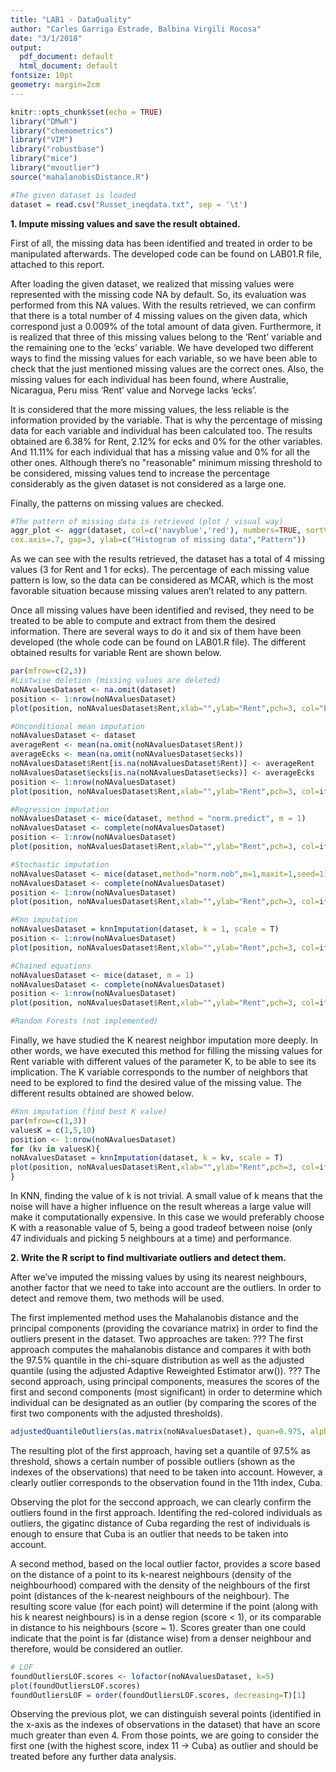 ```yaml
---
title: "LAB1 - DataQuality"
author: "Carles Garriga Estrade, Balbina Virgili Rocosa"
date: "3/1/2018"
output:
  pdf_document: default
  html_document: default
fontsize: 10pt
geometry: margin=2cm
---
```


```r
knitr::opts_chunk$set(echo = TRUE)
library("DMwR")
library("chemometrics")
library("VIM")
library("robustbase")
library("mice")
library("mvoutlier")
source("mahalanobisDistance.R")
```

```r
#The given dataset is loaded
dataset = read.csv("Russet_ineqdata.txt", sep = '\t')
```

**1. Impute missing values and save the result obtained.**

First of all, the missing data has been identified and treated in order to be manipulated afterwards. The developed code can be found on LAB01.R file, attached to this report.

After loading the given dataset, we realized that missing values were represented with the missing code NA by default. So, its evaluation was performed from this NA values. With the results retrieved, we can confirm that there is a total number of 4 missing values on the given data, which correspond just a 0.009% of the total amount of data given. Furthermore, it is realized that three of this missing values belong to the 'Rent' variable and the remaining one  to the 'ecks' variable. We have developed two different ways to find the missing values for each variable, so we have been able to check that the just mentioned missing values are the correct ones. Also, the missing values for each individual has been found, where Australie, Nicaragua, Peru miss 'Rent' value and Norvege lacks 'ecks'.

It is considered that the more missing values, the less reliable is the information provided by the variable. That is why the percentage of missing data for each variable and individual has been calculated too. 
The results obtained are 6.38% for Rent, 2.12% for ecks and 0% for the other variables. And 11.11% for each individual that has a missing value and 0% for all the other ones. Although there's no \"reasonable\" minimum missing threshold to be considered, missing values tend to increase the percentage considerably as the given dataset is not considered as a large one.

Finally, the patterns on missing values are checked.

```r
#The pattern of missing data is retrieved (plot / visual way)
aggr_plot <- aggr(dataset, col=c('navyblue','red'), numbers=TRUE, sortVars=TRUE, labels=names(dataset), 
cex.axis=.7, gap=3, ylab=c("Histogram of missing data","Pattern"))
```

As we can see with the results retrieved, the dataset has a total of 4 missing values (3 for Rent and 1 for ecks). The percentage of each missing value pattern is low, so the data can be considered as MCAR, which is the most favorable situation because missing values aren't related to any pattern.

Once all missing values have been identified and revised, they need to be treated to be able to compute and extract from them the desired information. There are several ways to do it and six of them have been developed (the whole code can be found on LAB01.R file). The different obtained results for variable Rent are shown below.

```r
par(mfrow=c(2,3))
#Listwise deletion (missing values are deleted)
noNAvaluesDataset <- na.omit(dataset)
position <- 1:nrow(noNAvaluesDataset)
plot(position, noNAvaluesDataset$Rent,xlab="",ylab="Rent",pch=3, col="black", main="Listwise deletion")

#Unconditional mean imputation
noNAvaluesDataset <- dataset
averageRent <- mean(na.omit(noNAvaluesDataset$Rent))
averageEcks <- mean(na.omit(noNAvaluesDataset$ecks))
noNAvaluesDataset$Rent[is.na(noNAvaluesDataset$Rent)] <- averageRent
noNAvaluesDataset$ecks[is.na(noNAvaluesDataset$ecks)] <- averageEcks
position <- 1:nrow(noNAvaluesDataset)
plot(position, noNAvaluesDataset$Rent,xlab="",ylab="Rent",pch=3, col=ifelse(position==2|position==30|position==35, "red", "black"), main="Unconditional mean imputation")

#Regression imputation
noNAvaluesDataset <- mice(dataset, method = "norm.predict", m = 1)
noNAvaluesDataset <- complete(noNAvaluesDataset)
position <- 1:nrow(noNAvaluesDataset)
plot(position, noNAvaluesDataset$Rent,xlab="",ylab="Rent",pch=3, col=ifelse(position==2|position==30|position==35, "red", "black"), main="Regression imputation")

#Stochastic imputation
noNAvaluesDataset <- mice(dataset,method="norm.nob",m=1,maxit=1,seed=1)
noNAvaluesDataset <- complete(noNAvaluesDataset)
position <- 1:nrow(noNAvaluesDataset)
plot(position, noNAvaluesDataset$Rent,xlab="",ylab="Rent",pch=3, col=ifelse(position==2|position==30|position==35, "red", "black"), main="Stochastic imputation")

#Knn imputation
noNAvaluesDataset = knnImputation(dataset, k = 1, scale = T)
position <- 1:nrow(noNAvaluesDataset)
plot(position, noNAvaluesDataset$Rent,xlab="",ylab="Rent",pch=3, col=ifelse(position==2|position==30|position==35, "red", "black"), main="Knn imputation")

#Chained equations
noNAvaluesDataset <- mice(dataset, m = 1) 
noNAvaluesDataset <- complete(noNAvaluesDataset)
position <- 1:nrow(noNAvaluesDataset)
plot(position, noNAvaluesDataset$Rent,xlab="",ylab="Rent",pch=3, col=ifelse(position==2|position==30|position==35, "red", "black"), main="Chained equations")

#Random Forests (not implemented)
```

\begin{itemize}
\item Listwise deletion: every individual with a missing value is deleted. This method looses information and bias the results. 
\item Unconditional mean imputation: every missing value is replaced by the global mean of the variable.
\item Regression imputation: every missing value is replaced by the predicted value from a multiple regression.
\item Stochastic imputation: every missing value is replaced by the predicted value from stochastic regression imputation.
\item Knn imputation: every missing value is replaced by the values of the nearest neighbors.
\item Chained equations: apply the nearest neighbours (with k = 1) to impute every missing value from the closest individual, to obtain the final realistic imputed values.
\end{itemize}

Finally, we have studied the K nearest neighbor imputation more deeply. In other words, we have executed this method for filling the missing values for Rent variable with different values of the parameter K, to be able to see its implication. The K variable corresponds to the number of neighbors that need to be explored to find the desired value of the missing value. The different results obtained are showed below.

```r
#Knn imputation (find best K value)
par(mfrow=c(1,3))
valuesK = c(1,5,10)
position <- 1:nrow(noNAvaluesDataset)
for (kv in valuesK){
noNAvaluesDataset = knnImputation(dataset, k = kv, scale = T)
plot(position, noNAvaluesDataset$Rent,xlab="",ylab="Rent",pch=3, col=ifelse(position==2|position==30|position==35, "red", "black"), main=paste("Knn imputation ( K=",kv,")"))
}
```

In KNN, finding the value of k is not trivial. A small value of k means that the noise will have a higher influence on the result whereas a large value will make it computationally expensive. In this case we would preferably choose K with a reasonable value of 5, being a good tradeof between noise (only 47 individuals and picking 5 neighbours at a time) and performance.

**2. Write the R script to find multivariate outliers and detect them.**

After we've imputed the missing values by using its nearest neighbours, another factor that we need to take into account are the outliers. In order to detect and remove them, two methods will be used.

The first implemented method uses the Mahalanobis distance and the principal components (providing the covariance matrix) in order to find the outliers present in the dataset. Two approaches are taken: ??? The first approach computes the mahalanobis distance and compares it with both the 97.5% quantile in the chi-square distribution as well as the adjusted quantile (using the adjusted Adaptive Reweighted Estimator arw()). ??? The second approach, using principal components, measures the scores of the first and second components (most significant) in order to determine which individual can be designated as an outlier (by comparing the scores of the first two components with the adjusted thresholds).
```r
adjustedQuantileOutliers(as.matrix(noNAvaluesDataset), quan=0.975, alpha = 0.1)
```
The resulting plot of the first approach, having set a quantile of 97.5% as threshold, shows a certain number of possible outliers (shown as the indexes of the observations) that need to be taken into account. However, a clearly outlier corresponds to the observation found in the 11th index, Cuba. 

Observing the plot for the seccond approach, we can clearly confirm the outliers found in the first approach. Identifing the red-colored individuals as outliers, the gigatinc distance of Cuba regarding the rest of individuals is enough to ensure that Cuba is an outlier that needs to be taken into account.

A second method, based on the local outlier factor, provides a score based on the distance of a point to its k-nearest neighbours (density of the neighbourhood) compared with the density of the neighbours of the first point (distances of the k-nearest neighbours of the neighbour). The resulting score value (for each point) will determine if the point (along with his k nearest neighbours) is in a dense region (score < 1), or its comparable in distance to his neighbours (score ~ 1). Scores greater than one could indicate that the point is far (distance wise) from a denser neighbour and therefore, would be considered an outlier.

```r
# LOF
foundOutliersLOF.scores <- lofactor(noNAvaluesDataset, k=5)
plot(foundOutliersLOF.scores)
foundOutliersLOF = order(foundOutliersLOF.scores, decreasing=T)[1]
```

Observing the previous plot, we can distinguish several points (identified in the x-axis as the indexes of observations in the dataset) that have an score much greater than even 4. From those points, we are going to consider the first one (with the highest score, index 11 -> Cuba) as outlier and should be treated before any further data analysis.
